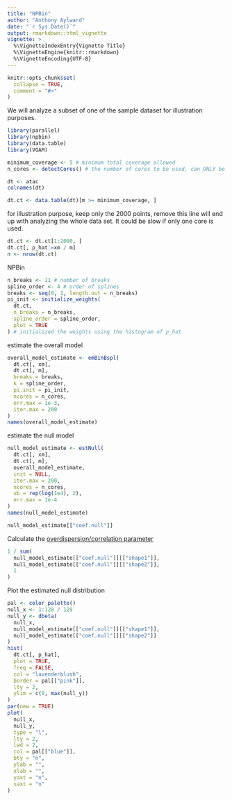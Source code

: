 ```yaml
---
title: "NPBin"
author: "Anthony Aylward"
date: "`r Sys.Date()`"
output: rmarkdown::html_vignette
vignette: >
  %\VignetteIndexEntry{Vignette Title}
  %\VignetteEngine{knitr::rmarkdown}
  %\VignetteEncoding{UTF-8}
---
```


```r
knitr::opts_chunk$set(
  collapse = TRUE,
  comment = "#>"
)
```

We will analyze a subset of one of the sample dataset for illustration
purposes.
```r
library(parallel)
library(npbin)
library(data.table)
library(VGAM)

minimum_coverage <- 5 # minimum total coverage allowed
n_cores <- detectCores() # the number of cores to be used, can ONLY be 1 if run on Windows.

dt <- atac
colnames(dt)
```

```r
dt.ct <- data.table(dt)[m >= minimum_coverage, ]
```

for illustration purpose, keep only the 2000 points, remove this line will
end up with analyzing the whole data set. It could be slow if only one core
is used.
```r
dt.ct <- dt.ct[1:2000, ]
dt.ct[, p_hat:=xm / m]
n <- nrow(dt.ct)
```

NPBin
```r
n_breaks <- 11 # number of breaks
spline_order <- 4 # order of splines
breaks <- seq(0, 1, length.out = n_breaks)
pi_init <- initialize_weights(
  dt.ct,
  n_breaks = n_breaks,
  spline_order = spline_order,
  plot = TRUE
) # initialized the weights using the histogram of p_hat
```

estimate the overall model
```r
overall_model_estimate <- emBinBspl(
  dt.ct[, xm],
  dt.ct[, m],
  breaks = breaks,
  k = spline_order,
  pi.init = pi_init,
  ncores = n_cores,
  err.max = 1e-3,
  iter.max = 200
)
names(overall_model_estimate)
```

estimate the null model
```r
null_model_estimate <- estNull(
  dt.ct[, xm],
  dt.ct[, m],
  overall_model_estimate,
  init = NULL,
  iter.max = 200,
  ncores = n_cores,
  ub = rep(log(1e4), 2),
  err.max = 1e-4
)
names(null_model_estimate)
```

```r
null_model_estimate[["coef.null"]]
```

Calculate the [overdispersion/correlation parameter](https://en.wikipedia.org/wiki/Beta-binomial_distribution#Moments_and_properties)

```r
1 / sum(
  null_model_estimate[["coef.null"]][["shape1"]],
  null_model_estimate[["coef.null"]][["shape2"]],
  1
)
```

Plot the estimated null distribution

```r
pal <- color_palette()
null_x <- 1:128 / 129
null_y <- dbeta(
  null_x,
  null_model_estimate[["coef.null"]][["shape1"]],
  null_model_estimate[["coef.null"]][["shape2"]]
)
hist(
  dt.ct[, p_hat],
  plot = TRUE,
  freq = FALSE,
  col = "lavenderblush",
  border = pal[["pink"]],
  lty = 2,
  ylim = c(0, max(null_y))
)
par(new = TRUE)
plot(
  null_x,
  null_y,
  type = "l",
  lty = 2,
  lwd = 2,
  col = pal[["blue"]],
  bty = "n",
  ylab = "",
  xlab = "",
  yaxt = "n",
  xaxt = "n"
)
```
